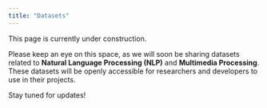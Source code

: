 ```yaml
---
title: "Datasets"
---
```


```{=html} 
<style> 
.navbar-logo {
    max-height: 40px !important;
} 
</style> 
```  

This page is currently under construction. 

Please keep an eye on this space, as we will soon be sharing datasets related to **Natural Language Processing (NLP)** and **Multimedia Processing**. These datasets will be openly accessible for researchers and developers to use in their projects.

Stay tuned for updates!